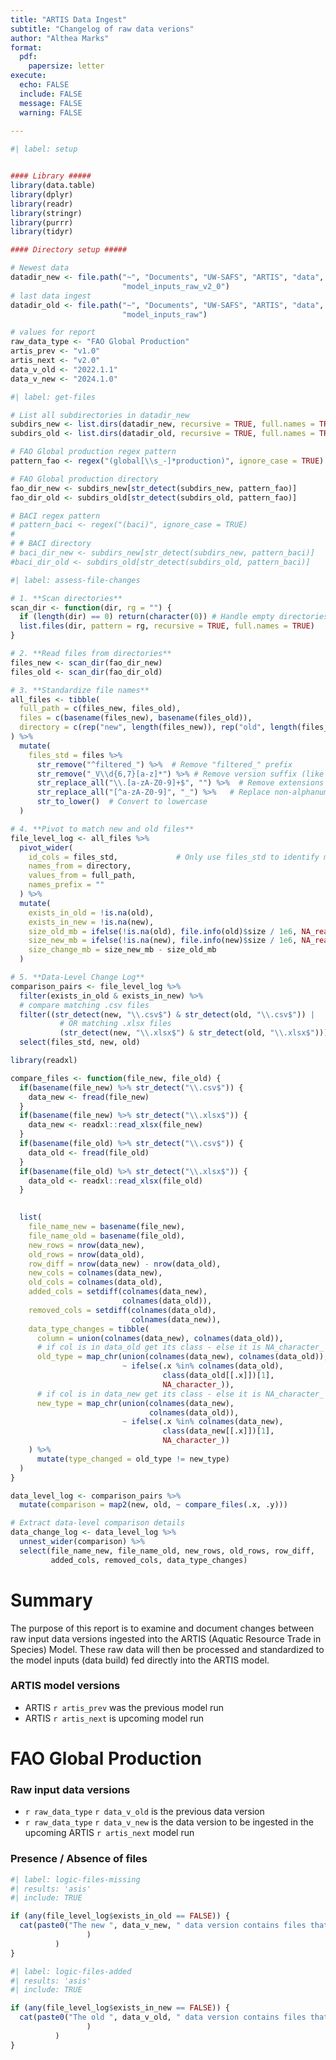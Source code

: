 ```yaml
---
title: "ARTIS Data Ingest"
subtitle: "Changelog of raw data verions"
author: "Althea Marks"
format:
  pdf:
    papersize: letter
execute:
  echo: FALSE
  include: FALSE
  message: FALSE
  warning: FALSE
  
---
```


```r
#| label: setup


#### Library #####
library(data.table)
library(dplyr)
library(readr)
library(stringr)
library(purrr)
library(tidyr)

#### Directory setup #####

# Newest data
datadir_new <- file.path("~", "Documents", "UW-SAFS", "ARTIS", "data",
                         "model_inputs_raw_v2_0")
# last data ingest
datadir_old <- file.path("~", "Documents", "UW-SAFS", "ARTIS", "data",
                         "model_inputs_raw")

# values for report
raw_data_type <- "FAO Global Production"
artis_prev <- "v1.0"
artis_next <- "v2.0"
data_v_old <- "2022.1.1"
data_v_new <- "2024.1.0"
```

```r
#| label: get-files

# List all subdirectories in datadir_new
subdirs_new <- list.dirs(datadir_new, recursive = TRUE, full.names = TRUE)
subdirs_old <- list.dirs(datadir_old, recursive = TRUE, full.names = TRUE)

# FAO Global production regex pattern
pattern_fao <- regex("(global[\\s_-]*production)", ignore_case = TRUE)

# FAO Global production directory
fao_dir_new <- subdirs_new[str_detect(subdirs_new, pattern_fao)]
fao_dir_old <- subdirs_old[str_detect(subdirs_old, pattern_fao)]

# BACI regex pattern
# pattern_baci <- regex("(baci)", ignore_case = TRUE)
# 
# # BACI directory
# baci_dir_new <- subdirs_new[str_detect(subdirs_new, pattern_baci)]
#baci_dir_old <- subdirs_old[str_detect(subdirs_old, pattern_baci)]

```

```r
#| label: assess-file-changes

# 1. **Scan directories**
scan_dir <- function(dir, rg = "") {
  if (length(dir) == 0) return(character(0)) # Handle empty directories
  list.files(dir, pattern = rg, recursive = TRUE, full.names = TRUE)
}

# 2. **Read files from directories**
files_new <- scan_dir(fao_dir_new)
files_old <- scan_dir(fao_dir_old)

# 3. **Standardize file names**
all_files <- tibble(
  full_path = c(files_new, files_old),
  files = c(basename(files_new), basename(files_old)),
  directory = c(rep("new", length(files_new)), rep("old", length(files_old)))
) %>%
  mutate(
    files_std = files %>% 
      str_remove("^filtered_") %>%  # Remove "filtered_" prefix
      str_remove("_V\\d{6,7}[a-z]*") %>% # Remove version suffix (like _V202201)
      str_replace_all("\\.[a-zA-Z0-9]+$", "") %>%  # Remove extensions like .csv
      str_replace_all("[^a-zA-Z0-9]", "_") %>%   # Replace non-alphanumeric characters with underscores
      str_to_lower()  # Convert to lowercase
  )

# 4. **Pivot to match new and old files**
file_level_log <- all_files %>%
  pivot_wider(
    id_cols = files_std,             # Only use files_std to identify matching files
    names_from = directory, 
    values_from = full_path, 
    names_prefix = ""
  ) %>%
  mutate(
    exists_in_old = !is.na(old),
    exists_in_new = !is.na(new),
    size_old_mb = ifelse(!is.na(old), file.info(old)$size / 1e6, NA_real_),
    size_new_mb = ifelse(!is.na(new), file.info(new)$size / 1e6, NA_real_),
    size_change_mb = size_new_mb - size_old_mb
  )

# 5. **Data-Level Change Log**
comparison_pairs <- file_level_log %>%
  filter(exists_in_old & exists_in_new) %>%
  # compare matching .csv files 
  filter((str_detect(new, "\\.csv$") & str_detect(old, "\\.csv$")) |
           # OR matching .xlsx files
           (str_detect(new, "\\.xlsx$") & str_detect(old, "\\.xlsx$"))) %>%
  select(files_std, new, old)

library(readxl)

compare_files <- function(file_new, file_old) {
  if(basename(file_new) %>% str_detect("\\.csv$")) {
    data_new <- fread(file_new)
  } 
  if(basename(file_new) %>% str_detect("\\.xlsx$")) {
    data_new <- readxl::read_xlsx(file_new)
  }
  if(basename(file_old) %>% str_detect("\\.csv$")) {
    data_old <- fread(file_old)
  }
  if(basename(file_old) %>% str_detect("\\.xlsx$")) {
    data_old <- readxl::read_xlsx(file_old)
  }

  
  list(
    file_name_new = basename(file_new),
    file_name_old = basename(file_old),
    new_rows = nrow(data_new),
    old_rows = nrow(data_old),
    row_diff = nrow(data_new) - nrow(data_old),
    new_cols = colnames(data_new),
    old_cols = colnames(data_old),
    added_cols = setdiff(colnames(data_new), 
                         colnames(data_old)),
    removed_cols = setdiff(colnames(data_old), 
                           colnames(data_new)),
    data_type_changes = tibble(
      column = union(colnames(data_new), colnames(data_old)),
      # if col is in data_old get its class - else it is NA_character_
      old_type = map_chr(union(colnames(data_new), colnames(data_old)), 
                         ~ ifelse(.x %in% colnames(data_old), 
                                  class(data_old[[.x]])[1], 
                                  NA_character_)),
      # if col is in data_new get its class - else it is NA_character_
      new_type = map_chr(union(colnames(data_new), 
                               colnames(data_old)), 
                         ~ ifelse(.x %in% colnames(data_new), 
                                  class(data_new[[.x]])[1], 
                                  NA_character_))
    ) %>% 
      mutate(type_changed = old_type != new_type)
  )
}

data_level_log <- comparison_pairs %>%
  mutate(comparison = map2(new, old, ~ compare_files(.x, .y)))

# Extract data-level comparison details
data_change_log <- data_level_log %>%
  unnest_wider(comparison) %>%
  select(file_name_new, file_name_old, new_rows, old_rows, row_diff, 
         added_cols, removed_cols, data_type_changes)


```

# Summary

The purpose of this report is to examine and document changes 
between raw input data versions ingested into the ARTIS (Aquatic Resource Trade 
in Species) Model. These raw data will then be processed and standardized to the 
model inputs (data build) fed directly into the ARTIS model. 

### ARTIS model versions

- ARTIS ``r artis_prev`` was the previous model run
- ARTIS ``r artis_next`` is upcoming model run

# FAO Global Production

### Raw input data versions

- `r raw_data_type` ``r data_v_old`` is the previous data version
- `r raw_data_type` ``r data_v_new`` is the data version to be ingested in the upcoming ARTIS ``r artis_next`` model run

### Presence / Absence of files

```r
#| label: logic-files-missing
#| results: 'asis'
#| include: TRUE

if (any(file_level_log$exists_in_old == FALSE)) {
  cat(paste0("The new ", data_v_new, " data version contains files that are not present in the old ", data_v_old, " version: ", basename(file_level_log[[which(file_level_log$exists_in_old == FALSE), "new"]])
                 )
          )
}
```

```r
#| label: logic-files-added
#| results: 'asis'
#| include: TRUE

if (any(file_level_log$exists_in_new == FALSE)) {
  cat(paste0("The old ", data_v_old, " data version contains files that are not present in the new ", data_v_new, " version: ", basename(file_level_log[[which(file_level_log$exists_in_new == FALSE), "old"]])
                 )
          )
}
```

### 